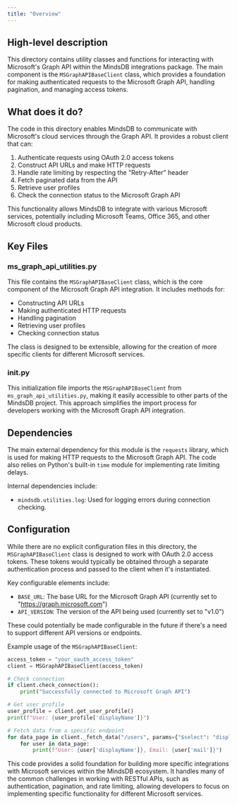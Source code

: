 ```yaml
---
title: "Overview"
---
```


## High-level description
This directory contains utility classes and functions for interacting with Microsoft's Graph API within the MindsDB integrations package. The main component is the `MSGraphAPIBaseClient` class, which provides a foundation for making authenticated requests to the Microsoft Graph API, handling pagination, and managing access tokens.

## What does it do?
The code in this directory enables MindsDB to communicate with Microsoft's cloud services through the Graph API. It provides a robust client that can:

1. Authenticate requests using OAuth 2.0 access tokens
2. Construct API URLs and make HTTP requests
3. Handle rate limiting by respecting the "Retry-After" header
4. Fetch paginated data from the API
5. Retrieve user profiles
6. Check the connection status to the Microsoft Graph API

This functionality allows MindsDB to integrate with various Microsoft services, potentially including Microsoft Teams, Office 365, and other Microsoft cloud products.

## Key Files

### ms_graph_api_utilities.py
This file contains the `MSGraphAPIBaseClient` class, which is the core component of the Microsoft Graph API integration. It includes methods for:

- Constructing API URLs
- Making authenticated HTTP requests
- Handling pagination
- Retrieving user profiles
- Checking connection status

The class is designed to be extensible, allowing for the creation of more specific clients for different Microsoft services.

### __init__.py
This initialization file imports the `MSGraphAPIBaseClient` from `ms_graph_api_utilities.py`, making it easily accessible to other parts of the MindsDB project. This approach simplifies the import process for developers working with the Microsoft Graph API integration.

## Dependencies
The main external dependency for this module is the `requests` library, which is used for making HTTP requests to the Microsoft Graph API. The code also relies on Python's built-in `time` module for implementing rate limiting delays.

Internal dependencies include:
- `mindsdb.utilities.log`: Used for logging errors during connection checking.

## Configuration
While there are no explicit configuration files in this directory, the `MSGraphAPIBaseClient` class is designed to work with OAuth 2.0 access tokens. These tokens would typically be obtained through a separate authentication process and passed to the client when it's instantiated.

Key configurable elements include:
- `BASE_URL`: The base URL for the Microsoft Graph API (currently set to "https://graph.microsoft.com")
- `API_VERSION`: The version of the API being used (currently set to "v1.0")

These could potentially be made configurable in the future if there's a need to support different API versions or endpoints.

Example usage of the `MSGraphAPIBaseClient`:

```python
access_token = "your_oauth_access_token"
client = MSGraphAPIBaseClient(access_token)

# Check connection
if client.check_connection():
    print("Successfully connected to Microsoft Graph API")

# Get user profile
user_profile = client.get_user_profile()
print(f"User: {user_profile['displayName']}")

# Fetch data from a specific endpoint
for data_page in client._fetch_data("/users", params={"$select": "displayName,mail"}):
    for user in data_page:
        print(f"User: {user['displayName']}, Email: {user['mail']}")
```

This code provides a solid foundation for building more specific integrations with Microsoft services within the MindsDB ecosystem. It handles many of the common challenges in working with RESTful APIs, such as authentication, pagination, and rate limiting, allowing developers to focus on implementing specific functionality for different Microsoft services.